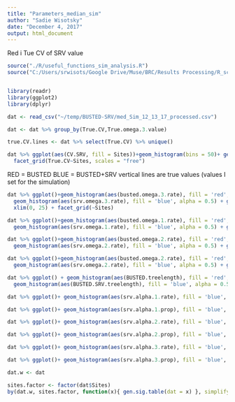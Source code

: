 ```yaml
---
title: "Parameters_median_sim"
author: "Sadie Wisotsky"
date: "December 4, 2017"
output: html_document
---
```


Red i Tue CV of SRV value
```r
source("./R/useful_functions_sim_analysis.R")
source("C:/Users/srwisots/Google Drive/Muse/BRC/Results Processing/R_scripts/useful_functions.R")


library(readr)
library(ggplot2)
library(dplyr)

dat <- read_csv("~/temp/BUSTED-SRV/med_Sim_12_13_17_processed.csv")

dat <- dat %>% group_by(True.CV,True.omega.3.value)

true.CV.lines <- dat %>% select(True.CV) %>% unique()

dat %>% ggplot(aes(CV.SRV, fill = Sites))+geom_histogram(bins = 50)+ geom_vline(data =true.CV.lines, aes(xintercept = True.CV), color ='red') +
  facet_grid(True.CV~Sites, scales = "free") 
```
RED = BUSTED
BLUE = BUSTED+SRV
vertical lines are true values (values I set for the simulation)

```r
dat %>% ggplot()+geom_histogram(aes(busted.omega.3.rate), fill = 'red', alpha = 0.5)+
  geom_histogram(aes(srv.omega.3.rate), fill = 'blue', alpha = 0.5) + geom_vline(aes(xintercept = mean(dat$True.omega.3.value))) +
  xlim(0, 25) + facet_grid(~Sites)

```

```r
dat %>% ggplot()+geom_histogram(aes(busted.omega.1.rate), fill = 'red', alpha = 0.5)+
  geom_histogram(aes(srv.omega.1.rate), fill = 'blue', alpha = 0.5) + geom_vline(aes(xintercept = mean(dat$True.omega.1.value))) + facet_grid(~Sites, scales = "free") 
```

```r
dat %>% ggplot()+geom_histogram(aes(busted.omega.2.rate), fill = 'red', alpha = 0.5)+
  geom_histogram(aes(srv.omega.2.rate), fill = 'blue', alpha = 0.5) + geom_vline(aes(xintercept = mean(dat$True.omega.2.value))) + facet_grid(~Sites, scales = "free") 
```

```r
dat %>% ggplot()+geom_histogram(aes(busted.omega.2.rate), fill = 'red', alpha = 0.5)+
  geom_histogram(aes(srv.omega.2.rate), fill = 'blue', alpha = 0.5) + geom_vline(aes(xintercept = mean(dat$True.omega.2.value)))+ facet_grid(~Sites, scales = "free") 
```


```r
dat %>% ggplot() + geom_histogram(aes(BUSTED.treelength), fill = 'red', alpha = 0.5) +
  geom_histogram(aes(BUSTED.SRV.treelength), fill = 'blue', alpha = 0.5) +xlab("Tree Length")+ facet_grid(~Sites, scales = "free") 
```


```r
dat %>% ggplot()+ geom_histogram(aes(srv.alpha.1.rate), fill = 'blue', alpha = 0.5) + geom_vline(aes(xintercept = mean(dat$True.alpha.1.value)))+ facet_grid(~Sites, scales = "free") 

dat %>% ggplot()+ geom_histogram(aes(srv.alpha.1.prop), fill = 'blue', alpha = 0.5) + geom_vline(aes(xintercept = mean(dat$True.alpha.1.prop)))+ facet_grid(~Sites, scales = "free") 

```
```r
dat %>% ggplot()+ geom_histogram(aes(srv.alpha.2.rate), fill = 'blue', alpha = 0.5) + geom_vline(aes(xintercept = mean(dat$True.alpha.2.value)))+ facet_grid(~Sites, scales = "free") 

dat %>% ggplot()+ geom_histogram(aes(srv.alpha.2.prop), fill = 'blue', alpha = 0.5) + geom_vline(aes(xintercept = mean(dat$True.alpha.2.prop)))+ facet_grid(~Sites, scales = "free") 


```

```r
dat %>% ggplot()+ geom_histogram(aes(srv.alpha.3.rate), fill = 'blue', alpha = 0.5) + geom_vline(aes(xintercept = mean(dat$True.alpha.3.value)))+ facet_grid(~Sites, scales = "free") 

dat %>% ggplot()+ geom_histogram(aes(srv.alpha.3.prop), fill = 'blue', alpha = 0.5) + geom_vline(aes(xintercept = mean(dat$True.alpha.3.prop)))+ facet_grid(~Sites, scales = "free") 

```

```r


dat.w <- dat

sites.factor <- factor(dat$Sites)
by(dat.w, sites.factor, function(x){ gen.sig.table(dat = x) }, simplify = T)



```

